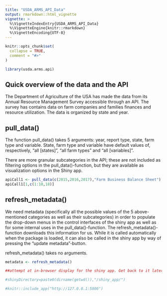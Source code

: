 ```yaml
---
title: "USDA_ARMS_API_Data"
output: rmarkdown::html_vignette
vignette: >
  %\VignetteIndexEntry{USDA_ARMS_API_Data}
  %\VignetteEngine{knitr::rmarkdown}
  %\VignetteEncoding{UTF-8}
---
```


```r
knitr::opts_chunk$set(
  collapse = TRUE,
  comment = "#>"
)
```

```r
library(usda.arms.api)


```

## Quick overview of the data and the API

The Department of Agriculture of the USA has made the data from its Annual Resource Management Survey accessible through an API. The survey has contains data on farm companies and families finances and resource utilization. The data is organized by state and year.

## pull_data()

The function pull_data() takes 5 arguments: year, report type, state, farm type and variable. State, farm type and variable have default values of, respectively, "all [states]", "all farm types" and "all [variables]". 

There are more granular subcategories in the API; these are not included as filtering options in the pull_data()-function, but they are available as visualization options in the Shiny app.

```r

apiCall1 <- pull_data(c(2015,2016,2017),"Farm Business Balance Sheet")
apiCall1[1,c(1:10,18)]

```


## refresh_metadata()

We need metadata (specifically all the possible values of the 5 above-mentioned categories as well as their subcategories) in order to populate the drop-down menus in the control interfaces of the shiny app as well as for some internal uses in the pull_data()-function. The refresh_metadata()-function downloads this information for us. While it is called automatically when the package is loaded, it can also be called in the shiny app by way of pressing the "update metadata"-button.

refresh_metadata() takes no arguments.

```r
metadata <- refresh_metadata()

```






```r

##attempt at in-browser display for the shiny app. Get back to it later, maybe?

#shinyDirectory=paste0(dirname(getwd()),"/shiny_app/")

#knitr::include_app("http://127.0.0.1:5806")

```





